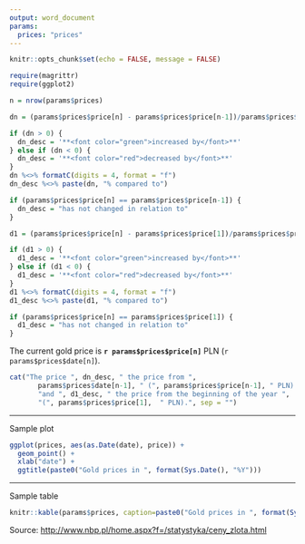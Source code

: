 ```yaml
---
output: word_document
params:
  prices: "prices"
---
```


```r
knitr::opts_chunk$set(echo = FALSE, message = FALSE)
```

```r
require(magrittr)
require(ggplot2)

n = nrow(params$prices)

dn = (params$prices$price[n] - params$prices$price[n-1])/params$prices$price[n-1]

if (dn > 0) {
  dn_desc = '**<font color="green">increased by</font>**'
} else if (dn < 0) {
  dn_desc = '**<font color="red">decreased by</font>**'
}
dn %<>% formatC(digits = 4, format = "f")
dn_desc %<>% paste(dn, "% compared to")

if (params$prices$price[n] == params$prices$price[n-1]) {
  dn_desc = "has not changed in relation to"
}

d1 = (params$prices$price[n] - params$prices$price[1])/params$prices$price[1]

if (d1 > 0) {
  d1_desc = '**<font color="green">increased by</font>**'
} else if (d1 < 0) {
  d1_desc = '**<font color="red">decreased by</font>**'
}
d1 %<>% formatC(digits = 4, format = "f")
d1_desc %<>% paste(d1, "% compared to")

if (params$prices$price[n] == params$prices$price[1]) {
  d1_desc = "has not changed in relation to"
}

```

The current gold price is **```r params$prices$price[n]```** PLN (```r params$prices$date[n]```).

```r

cat("The price ", dn_desc, " the price from ", 
       params$prices$date[n-1], " (", params$prices$price[n-1], " PLN) ",
       "and ", d1_desc, " the price from the beginning of the year ",
       "(", params$prices$price[1],  " PLN).", sep = "")

```

----

Sample plot

```r
ggplot(prices, aes(as.Date(date), price)) + 
  geom_point() + 
  xlab("date") + 
  ggtitle(paste0("Gold prices in ", format(Sys.Date(), "%Y")))
```

----

Sample table

```r
knitr::kable(params$prices, caption=paste0("Gold prices in ", format(Sys.Date(), "%Y")))
```

Source: [http://www.nbp.pl/home.aspx?f=/statystyka/ceny_zlota.html](http://www.nbp.pl/home.aspx?f=/statystyka/ceny_zlota.html)